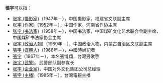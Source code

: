 '''張宇'''可以指：
* [[张宇_(摄影家)|张宇 (摄影家)]]（1947年－），中国摄影家，福建省文联副主席
* [[张宇_(作家)|张宇 (作家)]]（1952年－），中国作家，河南省作协主席
* [[张宇_(书法家)|张宇 (书法家)]]（1958年－），中国书法家，中国煤矿文化艺术联合会副主席、中国煤矿书法家协会主席
* [[张宇_(政治人物)|张宇 (政治人物)]]（1960年－），中国政治人物，内蒙古自治区文联副主席
* [[張宇_(媒體人)|張宇 (媒體人)]]（1966年－），中國時尚記者
* [[張宇|張宇]]（1967年－），本名張博翔，台灣男歌手
* [[张宇_(武警)|张宇 (武警)]]，武警部队副参谋长
* [[张宇_(企业家)|张宇 (企业家)]]，中国对外文化集团公司总经理
* [[張宇_(主播)|張宇 (主播)]]（1985年－），台灣電視主播

{{消歧义|yu|Cat=二字张姓人名消歧义}}